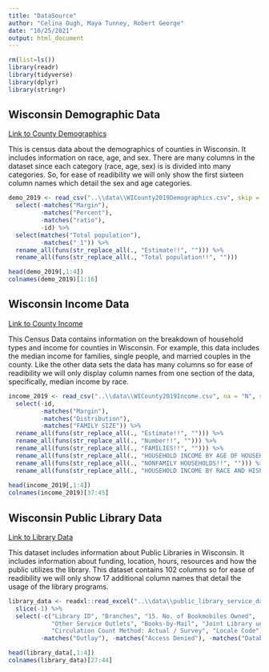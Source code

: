 ```yaml
---
title: "DataSource"
author: "Celina Ough, Maya Tunney, Robert George"
date: "10/25/2021"
output: html_document
---
```



```r
rm(list=ls())
library(readr)
library(tidyverse)
library(dplyr)
library(stringr)
```


## Wisconsin Demographic Data  
  
[Link to County Demographics](https://data.census.gov/cedsci/table?q=Race%20demographics&g=0400000US55%240600000&tid=ACSDP1Y2019.DP05&moe=false&hidePreview=false)
  
This is census data about the demographics of counties in Wisconsin. It includes information on race, age, and sex. There are many columns in the dataset since each category (race, age, sex) is is divided into many categories. So, for ease of readibility we will only show the first sixteen column names which detail the sex and age categories.   

```r
demo_2019 <- read_csv("..\\data\\WICounty2019Demographics.csv", skip = 1) %>%
  select(-matches("Margin"), 
         -matches("Percent"), 
         -matches("ratio"),
         -id) %>%
  select(matches("Total population"), 
         -matches("_1")) %>%
  rename_all(funs(str_replace_all(., "Estimate!!", ""))) %>%
  rename_all(funs(str_replace_all(., "Total population!!", "")))

head(demo_2019[,1:4])
colnames(demo_2019)[1:16]
```


## Wisconsin Income Data  

[Link to County Income](https://data.census.gov/cedsci/table?q=wisconsin%20income&g=0400000US55%240500000&tid=ACSST1Y2019.S1903&hidePreview=true&moe=false)
  
This Census Data contains information on the breakdown of household types and income for counties in Wisconsin. For example, this data includes the median income for families, single people, and married couples in the county. Like the other data sets the data has many columns so for ease of readibility we will only display column names from one section of the data, specifically, median income by race.  

```r
income_2019 <- read_csv("..\\data\\WICounty2019Income.csv", na = "N", skip=1) %>%
  select(-id, 
         -matches("Margin"),
         -matches("Distribution"),
         -matches("FAMILY SIZE")) %>%
  rename_all(funs(str_replace_all(., "Estimate!!", ""))) %>%
  rename_all(funs(str_replace_all(., "Number!!", ""))) %>%
  rename_all(funs(str_replace_all(., "FAMILIES!!", ""))) %>%
  rename_all(funs(str_replace_all(., "HOUSEHOLD INCOME BY AGE OF HOUSEHOLDER!!", ""))) %>%
  rename_all(funs(str_replace_all(., "NONFAMILY HOUSEHOLDS!!", ""))) %>%
  rename_all(funs(str_replace_all(., "HOUSEHOLD INCOME BY RACE AND HISPANIC OR LATINO ORIGIN OF HOUSEHOLDER!!", "")))
  
head(income_2019[,1:4])
colnames(income_2019)[37:45]
```

## Wisconsin Public Library Data
  
[Link to Library Data](https://dpi.wi.gov/pld/data-reports/service-data)

This dataset includes information about Public Libraries in Wisconsin. It includes information about funding, location, hours, resources and how the public utilizes the library. This dataset contains 102 columns so for ease of readibility we will only show 17 additional column names that detail the usage of the library programs.  

```r
library_data <- readxl::read_excel("..\\data\\public_library_service_data_2019.xlsx", sheet = "2019 PRELIMINARY DATA", skip = 1) %>%
  slice(-1) %>%
  select(-c("Library ID", "Branches", "15. No. of Bookmobiles Owned", 
            "Other Service Outlets", "Books-by-Mail", "Joint Library under s.43.53 1=Yes", 
            "Circulation Count Method: Actual / Survey", "Locale Code"), 
         -matches("Outlay"), -matches("Access Denied"), -matches("Databases")) 

head(library_data[,1:4])
colnames(library_data)[27:44]
```